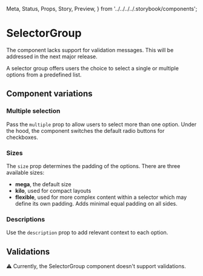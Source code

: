   Meta,
  Status,
  Props,
  Story,
  Preview,
} from '../../../../.storybook/components';

<Meta of={Stories} />

# SelectorGroup

<Status variant="inReview">
  The component lacks support for validation messages. This will be addressed in
  the next major release.
</Status>

A selector group offers users the choice to select a single or multiple options from a predefined list.

<Story of={Stories.Base} />
<Props />

## Component variations

### Multiple selection

Pass the `multiple` prop to allow users to select more than one option. Under the hood, the component switches the default radio buttons for checkboxes.

<Story of={Stories.Multiple} />

### Sizes

The `size` prop determines the padding of the options. There are three available sizes:

- **mega**, the default size
- **kilo**, used for compact layouts
- **flexible**, used for more complex content within a selector which may define its own padding. Adds minimal equal padding on all sides.

<Story of={Stories.Sizes} />

### Descriptions

Use the `description` prop to add relevant context to each option.

<Story of={Stories.WithDescriptions} />

## Validations

⚠️ Currently, the SelectorGroup component doesn't support validations. This will be addressed in the next major release.

## Disabled

Disabled form fields can be confusing to users, so use them with caution. Use a disabled selector only if you need to communicate to the user that an option that existed before is not available for choosing now. Consider not displaying the field at all or add an explanation why the field is disabled.

The selector group can be disabled entirely or in part.

<Story of={Stories.Disabled} />

## State

The SelectorGroup can be used as a controlled or uncontrolled component.

### Controlled

```tsx
import { useState, ChangeEvent } from 'react';
import { SelectorGroup } from '@sumup/circuit-ui';

function Controlled() {
  const [value, setValue] = useState([]);

  const handleChange = (event: ChangeEvent<HTMLInputElement>) => {
    setValue(event.target.value);
  };

  const options = [
    // ...
  ];

  return (
    <SelectorGroup
      label="Favourite fruit"
      options={options}
      value={value}
      onChange={onChange}
    />
  );
}
```

### Uncontrolled

```tsx
import { useRef } from 'react';
import { SelectorGroup } from '@sumup/circuit-ui';

function Uncontrolled() {
  const checkboxRefs = useRef({});

  const setCheckboxRef = (input: HTMLInputElement) => {
    checkboxRefs.current[input.value] = input;
  };

  const options = [
    {
      label: 'Apple',
      value: 'apple',
      ref: setCheckboxRef,
    },
  ];

  return (
    <SelectorGroup
      label="Favourite fruit"
      options={options}
      defaultValue={[]}
      ref={checkboxGroupRef}
    />
  );
}
```

## Accessibility

Selectors are semantically either radio buttons or checkboxes. When it comes to accessibility, this means that they should be treated as input elements, with considerations such as proper labeling, keyboard operability, etc.

### Best practices

#### Write clear and concise labels

The `label` prop passed to the SelectorGroup and the `options` prop's `label` property constitute the group's and the input's labels respectively. The labels should be clear and concise, and should not contain any formatted or semantic content (such as headings or lists).

The label acts as the input's accessible name, exposed to assistive technology as plain text. Using non-phrasing content in a label element is invalid HTML.

### Resources

#### Testing label accessibility

Use a tool like [Wave](https://wave.webaim.org/) to turn off styles (in Wave, you can use the "Styles" toggle). _Note: this feature doesn't work on this page since Storybook renders the docs in an iframe._

This will expose the component's underlying checkboxes or radio buttons. Verify that the labels are appropriate.

#### Related WCAG success criteria

- 2.4.6: [Headings and Labels](https://www.w3.org/WAI/WCAG21/Understanding/headings-and-labels.html)
- 4.1.1: [Parsing](https://www.w3.org/WAI/WCAG21/Understanding/parsing)
